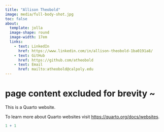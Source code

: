 ```yaml
---
title: "Allison Theobold"
image: media/full-body-shot.jpg
toc: false
about: 
  template: jolla
  image-shape: round
  image-width: 17em
  links:
    - text: LinkedIn
      href: https://www.linkedin.com/in/allison-theobold-1ba0191a8/
    - text: GitHub
      href: https://github.com/atheobold
    - text: Email
      href: mailto:atheobold@calpoly.edu
---
```

        
# page content excluded for brevity ~

This is a Quarto website.

To learn more about Quarto websites visit <https://quarto.org/docs/websites>.

```r
1 + 1
```
